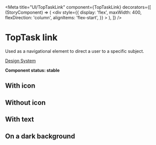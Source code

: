 
<Meta
  title="UI/TopTaskLink"
  component={TopTaskLink}
  decorators={[
    (StoryComponent) => (
      <div
        style={{
          display: 'flex',
          maxWidth: 400,
          flexDirection: 'column',
          alignItems: 'flex-start',
        }}
      >
        <StoryComponent />
      </div>
    ),
  ]}
/>

# TopTask link

Used as a navigational element to direct a user to a specific subject.

[Design System](https://designsystem.amsterdam.nl/7awj1hc9f/p/46e2d8-toptask-button)

**Component status: stable**

## With icon

<Canvas>
  <Story name="With icon">
    <TopTaskLink
      href="#"
      icon={Location}
      title="City hall: locations and opening hours"
      style={{ maxWidth: 220, minHeight: 132 }}
    />
  </Story>
</Canvas>

## Without icon

<Canvas>
  <Story name="Without icon">
    <TopTaskLink
      href="#"
      title="City hall: locations and opening hour"
      style={{ maxWidth: 220, minHeight: 132 }}
    />
  </Story>
</Canvas>

## With text

<Canvas>
  <Story name="With text">
    <TopTaskLink
      href="#"
      title="City Hall West"
      text="Bos en Lommerplein 250"
      style={{ maxWidth: 220, minHeight: 132 }}
    />
  </Story>
</Canvas>

## On a dark background

<Canvas>
  <Story name="On a dark background">
    <div style={{ backgroundColor: '#004699', padding: '40px 80px' }}>
      <TopTaskLink
        href="#"
        target="_blank"
        icon={Passport}
        title="City hall: locations and opening hour"
        darkBackground
        style={{ maxWidth: 220, minHeight: 132 }}
      />
    </div>
  </Story>
</Canvas>
